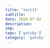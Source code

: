 ---
title: 'test13'
subtitle: 
date: 2020-07-02
description: 
img: 
tags: ['gatsby']
category: 'gatsby'
---

<lorem />